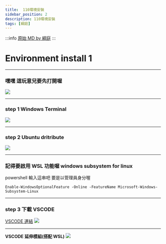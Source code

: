 ---
title:  110環境安裝
sidebar_position: 2
description: 110環境安裝
tags: [綱庭]
---

:::info
[原始 MD by 綱庭](https://hackmd.io/@fan9704/ryJ1kqpXK#/)
:::

# Environment install 1

---

### 嘿嘿 這玩意兒要先打開喔

![](https://i.imgur.com/YmCiJuK.png)

---

### step 1 Windows Terminal

![](https://i.imgur.com/9AtgjsS.png)

---

### step 2 Ubuntu dritribute

![](https://i.imgur.com/u0EikDC.png)

---

### 記得要啟用 WSL 功能喔 windows subsystem for linux

powershell 輸入這串吧 要是以管理員身分喔

```code=cmd
Enable-WindowsOptionalFeature -Online -FeatureName Microsoft-Windows-Subsystem-Linux
```

---

### step 3 下載 VSCODE

[VSCODE 連結](https://code.visualstudio.com/)
![](https://i.imgur.com/OFTOpcL.png)

---

**VSCODE 延伸模組(搭配 WSL)**
![](https://i.imgur.com/RFb6Yq2.png)
